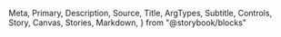   Meta,
  Primary,
  Description,
  Source,
  Title,
  ArgTypes,
  Subtitle,
  Controls,
  Story,
  Canvas,
  Stories,
  Markdown,
} from "@storybook/blocks"

<Meta of={Segments} />

<Title />

<Description of={Segments} />

```tsx
import { Segments, SegmentsTrigger } from "@einride/ui"
```

## Basic

<Description of={Segments.Basic} />

<Canvas of={Segments.Basic} sourceState="hidden" />

## With label

<Description of={Segments.WithLabel} />

<Canvas of={Segments.WithLabel} sourceState="hidden" />
